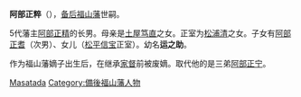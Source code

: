 {{japanese|japanese=阿部 正粹|kana=あべ まさただ|romaji=Abe Masatada}}

'''阿部正粹'''（{{bd|1797年|11月30日（[[宽政|宽政]]10年11月30日）|1836年|12月31日（[[天保_(日本)|天保]]10年12月31日）|}}），[[备后福山藩|备后福山藩]]世嗣。

5代藩主[[阿部正精|阿部正精]]的长男。母亲是[[土屋笃直|土屋笃直]]之女。正室为[[松浦清|松浦清]]之女。子女有[[阿部正耆|阿部正耆]]（次男）、女儿（[[松平信宝|松平信宝]]正室）。幼名'''运之助'''。

作为福山藩嫡子出生后，在继承[[家督|家督]]前被废嫡。取代他的是三弟[[阿部正宁|阿部正宁]]。

{{DEFAULTSORT:Abe Masatada}}
[[Category:阿部氏|Masatada]]
[[Category:備後福山藩人物|Category:備後福山藩人物]]